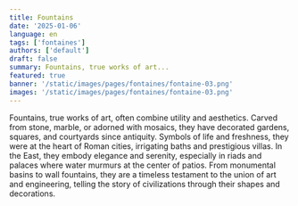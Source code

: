 ```yaml
---
title: Fountains
date: '2025-01-06'
language: en
tags: ['fontaines']
authors: ['default']
draft: false
summary: Fountains, true works of art...
featured: true
banner: '/static/images/pages/fontaines/fontaine-03.png'
images: '/static/images/pages/fontaines/fontaine-03.png'
---
```

Fountains, true works of art, often combine utility and aesthetics. Carved from stone, marble, or adorned with mosaics, they have decorated gardens, squares, and courtyards since antiquity. Symbols of life and freshness, they were at the heart of Roman cities, irrigating baths and prestigious villas. 
In the East, they embody elegance and serenity, especially in riads and palaces where water murmurs at the center of patios. From monumental basins to wall fountains, they are a timeless testament to the union of art and engineering, telling the story of civilizations through their shapes and decorations.

<div className="grid grid-cols-1 md:grid-cols-2 lg:grid-cols-3 gap-2">
    <FancyBoxImage 
      src="/static/images/pages/fontaines/fontaine-01.png" 
      alt="fontaine-01"  
      width={2912}
      height={1632}   
      className="w-full"
    />
    <FancyBoxImage 
      src="/static/images/pages/fontaines/fontaine-02.png" 
      alt="fontaine-02"  
      width={2912}
      height={1632}   
      className="w-full"
    />
    <FancyBoxImage 
      src="/static/images/pages/fontaines/fontaine-03.png" 
      alt="fontaine-03"  
      width={2912}
      height={1632}   
      className="w-full"
    />
    <FancyBoxImage 
      src="/static/images/pages/fontaines/fontaine-04.png" 
      alt="fontaine-04"  
      width={2912}
      height={1632}   
      className="w-full"
    />
    <FancyBoxImage 
      src="/static/images/pages/fontaines/fontaine-05.png" 
      alt="fontaine-05"  
      width={2912}
      height={1632}   
      className="w-full"
    />
    <FancyBoxImage 
      src="/static/images/pages/fontaines/robinet-01.png" 
      alt="robinet-01"  
      width={2912}
      height={1632}   
      className="w-full"
    />
</div>